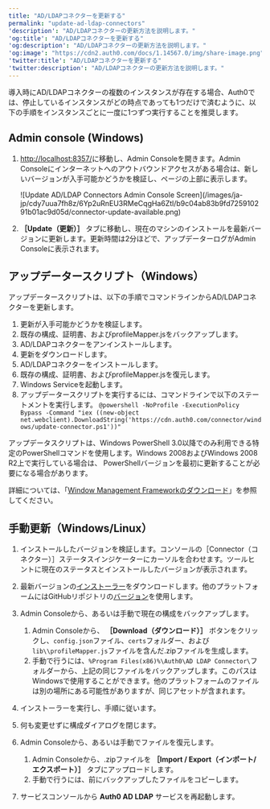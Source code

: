 ```yaml
---
title: "AD/LDAPコネクターを更新する"
permalink: "update-ad-ldap-connectors"
'description': "AD/LDAPコネクターの更新方法を説明します。"
'og:title': "AD/LDAPコネクターを更新する"
'og:description': "AD/LDAPコネクターの更新方法を説明します。"
'og:image': "https://cdn2.auth0.com/docs/1.14567.0/img/share-image.png"
'twitter:title': "AD/LDAPコネクターを更新する"
'twitter:description': "AD/LDAPコネクターの更新方法を説明します。"
---
```


導入時にAD/LDAPコネクターの複数のインスタンスが存在する場合、Auth0では、停止しているインスタンスがどの時点であっても1つだけで済むように、以下の手順をインスタンスごとに一度に1つずつ実行することを推奨します。

## Admin console (Windows)

1. [http://localhost:8357/](http://localhost:8357/)に移動し、Admin Consoleを開きます。Admin Consoleにインターネットへのアウトバウンドアクセスがある場合は、新しいバージョンが入手可能かどうかを検証し、ページの上部に表示します。

   <Frame>![Update AD/LDAP Connectors Admin Console Screen](/images/ja-jp/cdy7uua7fh8z/6Yp2uRnEU3RMeCqgHa6Ztl/b9c04ab83b9fd725910291b01ac9d05d/connector-update-available.png)</Frame>

2. **［Update（更新）］** タブに移動し、現在のマシンのインストールを最新バージョンに更新します。更新時間は2分ほどで、アップデーターログがAdmin Consoleに表示されます。

## アップデータースクリプト（Windows）

アップデータースクリプトは、以下の手順でコマンドラインからAD/LDAPコネクターを更新します。

1. 更新が入手可能かどうかを検証します。
2. 既存の構成、証明書、およびprofileMapper.jsをバックアップします。
3. AD/LDAPコネクターをアンインストールします。
4. 更新をダウンロードします。
5. AD/LDAPコネクターをインストールします。
6. 既存の構成、証明書、およびprofileMapper.jsを復元します。
7. Windows Serviceを起動します。
8. アップデータースクリプトを実行するには、コマンドラインで以下のステートメントを実行します。
   `@powershell -NoProfile -ExecutionPolicy Bypass -Command "iex ((new-object net.webclient).DownloadString('https://cdn.auth0.com/connector/windows/update-connector.ps1'))"`

アップデータスクリプトは、Windows PowerShell 3.0以降でのみ利用できる特定のPowerShellコマンドを使用します。Windows 2008およびWindows 2008 R2上で実行している場合は、 PowerShellバージョンを最初に更新することが必要にな​る場合があります。

詳細については、「[Window Management Frameworkのダウンロード](https://www.microsoft.com/en-us/download/details.aspx?id=34595)」を参照してください。

## 手動更新（Windows/Linux）

1. インストールしたバージョンを検証します。コンソールの［Connector（コネクター）］ステータスインジケーターにカーソルを合わせます。ツールヒントに現在のステータスとインストールしたバージョンが表示されます。
2. 最新バージョンの[インストーラー](https://cdn.auth0.com/connector/windows/adldap-5.0.10.msi?_ga=2.58973869.1675886805.1589821069-1123834949.1586212750)をダウンロードします。他のプラットフォームにはGitHubリポジトリの[バージョン](https://github.com/auth0/ad-ldap-connector/releases/tag/v5.0.10)を使用します。
3. Admin Consoleから、あるいは手動で現在の構成をバックアップします。

   1. Admin Consoleから、 **［Download（ダウンロード）］** ボタンをクリックし、`config.json`ファイル、`certs`フォルダー、および`lib\\profileMapper.js`ファイルを含んだ.zipファイルを生成します。
   2. 手動で行うには、`%Program Files(x86)%\Auth0\AD LDAP Connector\`フォルダーから、上記の同じファイルをバックアップします。このパスはWindowsで使用することができます。他のプラットフォームのファイルは別の場所にある可能性がありますが、同じアセットが含まれます。
4. インストーラーを実行し、手順に従います。
5. 何も変更せずに構成ダイアログを閉じます。
6. Admin Consoleから、あるいは手動でファイルを復元します。

   1. Admin Consoleから、.zipファイルを **［Import / Export（インポート/エクスポート）］** タブにアップロードします。
   2. 手動で行うには、前にバックアップしたファイルをコピーします。
7. サービスコンソールから **Auth0 AD LDAP** サービスを再起動します。
